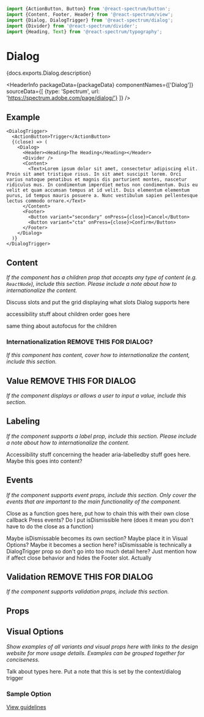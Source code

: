 <!-- Copyright 2020 Adobe. All rights reserved.
This file is licensed to you under the Apache License, Version 2.0 (the "License");
you may not use this file except in compliance with the License. You may obtain a copy
of the License at http://www.apache.org/licenses/LICENSE-2.0
Unless required by applicable law or agreed to in writing, software distributed under
the License is distributed on an "AS IS" BASIS, WITHOUT WARRANTIES OR REPRESENTATIONS
OF ANY KIND, either express or implied. See the License for the specific language
governing permissions and limitations under the License. -->



```jsx import
import {ActionButton, Button} from '@react-spectrum/button';
import {Content, Footer, Header} from '@react-spectrum/view';
import {Dialog, DialogTrigger} from '@react-spectrum/dialog';
import {Divider} from '@react-spectrum/divider';
import {Heading, Text} from '@react-spectrum/typography';
```

# Dialog

<p>{docs.exports.Dialog.description}</p>

<HeaderInfo
  packageData={packageData}
  componentNames={['Dialog']}
  sourceData={[
    {type: 'Spectrum', url: 'https://spectrum.adobe.com/page/dialog/'}
  ]} />

## Example

```tsx example
<DialogTrigger>
  <ActionButton>Trigger</ActionButton>
  {(close) => (
    <Dialog>
      <Header><Heading>The Heading</Heading></Header>
      <Divider />
      <Content>
        <Text>Lorem ipsum dolor sit amet, consectetur adipiscing elit. Proin sit amet tristique risus. In sit amet suscipit lorem. Orci varius natoque penatibus et magnis dis parturient montes, nascetur ridiculus mus. In condimentum imperdiet metus non condimentum. Duis eu velit et quam accumsan tempus at id velit. Duis elementum elementum purus, id tempus mauris posuere a. Nunc vestibulum sapien pellentesque lectus commodo ornare.</Text>
      </Content>
      <Footer>
        <Button variant="secondary" onPress={close}>Cancel</Button>
        <Button variant="cta" onPress={close}>Confirm</Button>
      </Footer>
    </Dialog>
  )}
</DialogTrigger>
```

## Content

*If the component has a children prop that accepts any type of content (e.g. `ReactNode`), include this section. Please include a note about how to internationalize the content.*

Discuss slots and put the grid displaying what slots Dialog supports here

accessibility stuff about children order goes here

same thing about autofocus for the children

### Internationalization REMOVE THIS FOR DIALOG?

*If this component has content, cover how to internationalize the content, include this section.*

## Value REMOVE THIS FOR DIALOG

*If the component displays or allows a user to input a value, include this section.*

## Labeling

*If the component supports a label prop, include this section. Please include a note about how to internationalize the content.*

Accessibility stuff concerning the header aria-labelledby stuff goes here. Maybe this goes into content?


## Events

*If the component supports event props, include this section. Only cover the events that are important to the main functionality of the component.*

Close as a function goes here, put how to chain this with their own close callback
Press events?
Do I put isDismissible here (does it mean you don't have to do the close as a function)

Maybe isDismissable becomes its own section? Maybe place it in Visual Options? Maybe it becomes a section here?
isDismissable is technically a DialogTrigger prop so don't go into too much detail here? Just mention how if affect close behavior
and hides the Footer slot. Actually 



## Validation REMOVE THIS FOR DIALOG

*If the component supports validation props, include this section.*

## Props

<PropTable component={docs.exports.Dialog} links={docs.links} />

## Visual Options

*Show examples of all variants and visual props here with links to the design website for more usage details. Examples can be grouped together for conciseness.*

Talk about types here. Put a note that this is set by the context/dialog trigger

### Sample Option
[View guidelines](https://spectrum.adobe.com/page/text-field/#Width)
